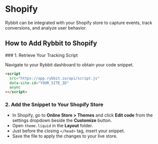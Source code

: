
# Shopify

Rybbit can be integrated with your Shopify store to capture events, track conversions, and analyze user behavior.

## How to Add Rybbit to Shopify

<Steps>
### 1. Retrieve Your Tracking Script

Navigate to your Rybbit dashboard to obtain your code snippet.

```html
<script
  src="https://app.rybbit.io/api/script.js"
  data-site-id="YOUR_SITE_ID"
  async
></script>
```

### 2. Add the Snippet to Your Shopify Store

- In Shopify, go to **Online Store > Themes** and click **Edit code** from the settings dropdown beside the **Customize** button.
- Open `theme.liquid` in the **Layout** folder.
- Just before the closing `</head>` tag, insert your snippet.
- Save the file to apply the changes to your live store.
</Steps>
